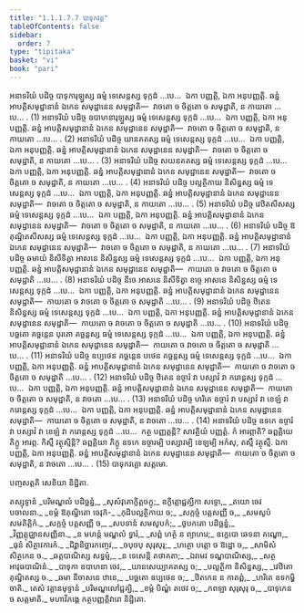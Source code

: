 ```yaml
---
title: "1.1.1.7.7 បាទុកវគ្គ"
tableOfContents: false
sidebar:
  order: 7
type: "tipitaka"
basket: "vi"
book: "pari"
---
```



<DynamicBreadcrumb />

<Division number="156" book="pari">

<Paragraph number="305" book="pari">
អនាទរិយំ បដិច្ច បាទុការុឡ្ហស្ស ធម្មំ ទេសេន្តស្ស ទុក្កដំ …បេ…  ឯកា បញ្ញត្តិ, ឯកា អនុបញ្ញត្តិ. ឆន្នំ អាបត្តិសមុដ្ឋានានំ ឯកេន សមុដ្ឋានេន សមុដ្ឋាតិ—  វាចតោ ច ចិត្តតោ ច សមុដ្ឋាតិ, ន កាយតោ …បេ… . (1)
</Paragraph>

<Paragraph number="306" book="pari">
អនាទរិយំ បដិច្ច ឧបាហនារុឡ្ហស្ស ធម្មំ ទេសេន្តស្ស ទុក្កដំ …បេ…  ឯកា បញ្ញត្តិ, ឯកា អនុបញ្ញត្តិ. ឆន្នំ អាបត្តិសមុដ្ឋានានំ ឯកេន សមុដ្ឋានេន សមុដ្ឋាតិ—  វាចតោ ច ចិត្តតោ ច សមុដ្ឋាតិ, ន កាយតោ …បេ… . (2)
</Paragraph>

<Paragraph number="307" book="pari">
អនាទរិយំ បដិច្ច យានគតស្ស ធម្មំ ទេសេន្តស្ស ទុក្កដំ …បេ…  ឯកា បញ្ញត្តិ, ឯកា អនុបញ្ញត្តិ. ឆន្នំ អាបត្តិសមុដ្ឋានានំ ឯកេន សមុដ្ឋានេន សមុដ្ឋាតិ—  វាចតោ ច ចិត្តតោ ច សមុដ្ឋាតិ, ន កាយតោ …បេ… . (3)
</Paragraph>

<Paragraph number="308" book="pari">
អនាទរិយំ បដិច្ច សយនគតស្ស ធម្មំ ទេសេន្តស្ស ទុក្កដំ …បេ…  ឯកា បញ្ញត្តិ, ឯកា អនុបញ្ញត្តិ. ឆន្នំ អាបត្តិសមុដ្ឋានានំ ឯកេន សមុដ្ឋានេន សមុដ្ឋាតិ—  វាចតោ ច ចិត្តតោ ច សមុដ្ឋាតិ, ន កាយតោ …បេ… . (4)
</Paragraph>

<Paragraph number="309" book="pari">
អនាទរិយំ បដិច្ច បល្លត្ថិកាយ និសិន្នស្ស ធម្មំ ទេសេន្តស្ស ទុក្កដំ …បេ…  ឯកា បញ្ញត្តិ, ឯកា អនុបញ្ញត្តិ. ឆន្នំ អាបត្តិសមុដ្ឋានានំ ឯកេន សមុដ្ឋានេន សមុដ្ឋាតិ—  វាចតោ ច ចិត្តតោ ច សមុដ្ឋាតិ, ន កាយតោ …បេ… . (5)
</Paragraph>

<Paragraph number="310" book="pari">
អនាទរិយំ បដិច្ច វេឋិតសីសស្ស ធម្មំ ទេសេន្តស្ស ទុក្កដំ …បេ…  ឯកា បញ្ញត្តិ, ឯកា អនុបញ្ញត្តិ. ឆន្នំ អាបត្តិសមុដ្ឋានានំ ឯកេន សមុដ្ឋានេន សមុដ្ឋាតិ—  វាចតោ ច ចិត្តតោ ច សមុដ្ឋាតិ, ន កាយតោ …បេ… . (6)
</Paragraph>

<Paragraph number="311" book="pari">
អនាទរិយំ បដិច្ច ឱគុណ្ឋិតសីសស្ស ធម្មំ ទេសេន្តស្ស ទុក្កដំ …បេ…  ឯកា បញ្ញត្តិ, ឯកា អនុបញ្ញត្តិ. ឆន្នំ អាបត្តិសមុដ្ឋានានំ ឯកេន សមុដ្ឋានេន សមុដ្ឋាតិ—  វាចតោ ច ចិត្តតោ ច សមុដ្ឋាតិ, ន កាយតោ …បេ… . (7)
</Paragraph>

<Paragraph number="312" book="pari">
អនាទរិយំ បដិច្ច ឆមាយំ និសីទិត្វា អាសនេ និសិន្នស្ស ធម្មំ ទេសេន្តស្ស ទុក្កដំ …បេ…  ឯកា បញ្ញត្តិ, ឯកា អនុបញ្ញត្តិ. ឆន្នំ អាបត្តិសមុដ្ឋានានំ ឯកេន សមុដ្ឋានេន សមុដ្ឋាតិ—  កាយតោ ច វាចតោ ច ចិត្តតោ ច សមុដ្ឋាតិ …បេ… . (8)
</Paragraph>

<Paragraph number="313" book="pari">
អនាទរិយំ បដិច្ច នីចេ អាសនេ និសីទិត្វា ឧច្ចេ អាសនេ និសិន្នស្ស ធម្មំ ទេសេន្តស្ស ទុក្កដំ …បេ…  ឯកា បញ្ញត្តិ, ឯកា អនុបញ្ញត្តិ. ឆន្នំ អាបត្តិសមុដ្ឋានានំ ឯកេន សមុដ្ឋានេន សមុដ្ឋាតិ—  កាយតោ ច វាចតោ ច ចិត្តតោ ច សមុដ្ឋាតិ …បេ… . (9)
</Paragraph>

<Paragraph number="314" book="pari">
អនាទរិយំ បដិច្ច ឋិតេន និសិន្នស្ស ធម្មំ ទេសេន្តស្ស ទុក្កដំ …បេ…  ឯកា បញ្ញត្តិ, ឯកា អនុបញ្ញត្តិ. ឆន្នំ អាបត្តិសមុដ្ឋានានំ ឯកេន សមុដ្ឋានេន សមុដ្ឋាតិ—  កាយតោ ច វាចតោ ច ចិត្តតោ ច សមុដ្ឋាតិ …បេ… . (10)
</Paragraph>

<Paragraph number="315" book="pari">
អនាទរិយំ បដិច្ច បច្ឆតោ គច្ឆន្តេន បុរតោ គច្ឆន្តស្ស ធម្មំ ទេសេន្តស្ស ទុក្កដំ …បេ…  ឯកា បញ្ញត្តិ, ឯកា អនុបញ្ញត្តិ. ឆន្នំ អាបត្តិសមុដ្ឋានានំ ឯកេន សមុដ្ឋានេន សមុដ្ឋាតិ—  កាយតោ ច វាចតោ ច ចិត្តតោ ច សមុដ្ឋាតិ …បេ… . (11)
</Paragraph>

<Paragraph number="316" book="pari">
អនាទរិយំ បដិច្ច ឧប្បថេន គច្ឆន្តេន បថេន គច្ឆន្តស្ស ធម្មំ ទេសេន្តស្ស ទុក្កដំ …បេ…  ឯកា បញ្ញត្តិ, ឯកា អនុបញ្ញត្តិ. ឆន្នំ អាបត្តិសមុដ្ឋានានំ ឯកេន សមុដ្ឋានេន សមុដ្ឋាតិ—  កាយតោ ច វាចតោ ច ចិត្តតោ ច សមុដ្ឋាតិ …បេ… . (12)
</Paragraph>

<Paragraph number="317" book="pari">
អនាទរិយំ បដិច្ច ឋិតេន ឧច្ចារំ វា បស្សាវំ វា ករោន្តស្ស ទុក្កដំ …បេ…  ឯកា បញ្ញត្តិ, ឯកា អនុបញ្ញត្តិ. ឆន្នំ អាបត្តិសមុដ្ឋានានំ ឯកេន សមុដ្ឋានេន សមុដ្ឋាតិ—  កាយតោ ច ចិត្តតោ ច សមុដ្ឋាតិ, ន វាចតោ …បេ… . (13)
</Paragraph>

<Paragraph number="318" book="pari">
អនាទរិយំ បដិច្ច ហរិតេ ឧច្ចារំ វា បស្សាវំ វា ខេឡំ វា ករោន្តស្ស ទុក្កដំ …បេ…  ឯកា បញ្ញត្តិ, ឯកា អនុបញ្ញត្តិ. ឆន្នំ អាបត្តិសមុដ្ឋានានំ ឯកេន សមុដ្ឋានេន សមុដ្ឋាតិ—  កាយតោ ច ចិត្តតោ ច សមុដ្ឋាតិ, ន វាចតោ …បេ… . (14)
</Paragraph>

<Paragraph number="319" book="pari">
អនាទរិយំ បដិច្ច ឧទកេ ឧច្ចារំ វា បស្សាវំ វា ខេឡំ វា ករោន្តស្ស ទុក្កដំ …បេ…  កត្ថ បញ្ញត្តន្តិ? សាវត្ថិយំ បញ្ញត្តំ. កំ អារព្ភាតិ? ឆព្ពគ្គិយេ ភិក្ខូ អារព្ភ. កិស្មឹ វត្ថុស្មិន្តិ? ឆព្ពគ្គិយា ភិក្ខូ ឧទកេ ឧច្ចារម្បិ បស្សាវម្បិ ខេឡម្បិ អកំសុ, តស្មឹ វត្ថុស្មឹ. ឯកា បញ្ញត្តិ, ឯកា អនុបញ្ញត្តិ. ឆន្នំ អាបត្តិសមុដ្ឋានានំ ឯកេន សមុដ្ឋានេន សមុដ្ឋាតិ—  កាយតោ ច ចិត្តតោ ច សមុដ្ឋាតិ, ន វាចតោ …បេ… . (15)

</Paragraph>
</Division>

<Paragraph number="320" type="center" book="pari">
បាទុកវគ្គោ សត្តមោ.

  
បញ្ចសត្តតិ សេខិយា និដ្ឋិតា.



</Paragraph>

<Paragraph number="321" type="center" book="pari">
តស្សុទ្ទានំ


</Paragraph>

<Paragraph number="322" type="verses" book="pari">
_បរិមណ្ឌលំ បដិច្ឆន្នំ,_  
_សុសំវុតោក្ខិត្តចក្ខុ;_  
ឧក្ខិត្តោជ្ជគ្ឃិកា សទ្ទោ,_  
_តយោ ចេវ បចាលនា._  

</Paragraph>

<Paragraph number="323" type="verses" book="pari">
_ខម្ភំ ឱគុណ្ឋិតោ ចេវុក៑-_  
_កុដិបល្លត្ថិកាយ ច;_  
_សក្កច្ចំ បត្តសញ្ញី ច,_  
_សមសូបំ សមតិត្តិកំ._  

</Paragraph>

<Paragraph number="324" type="verses" book="pari">
_សក្កច្ចំ បត្តសញ្ញី ច,_  
_សបទានំ សមសូបកំ;_  
_ថូបកតោ បដិច្ឆន្នំ,_  
_វិញ្ញត្តុជ្ឈានសញ្ញិនា._  

</Paragraph>

<Paragraph number="325" type="verses" book="pari">
_ន មហន្តំ មណ្ឌលំ ទ្វារំ,_  
_សព្ពំ ហត្ថំ ន ព្យាហរេ;_  
ឧក្ខេបោ ឆេទនា គណ្ឌោ,_  
_ធុនំ សិត្ថាវការកំ._  

</Paragraph>

<Paragraph number="326" type="verses" book="pari">
_ជិវ្ហានិច្ឆារកញ្ចេវ,_  
_ចបុចបុ សុរុសុរុ;_  
_ហត្ថោ បត្តោ ច ឱដ្ឋោ ច,_  
_សាមិសំ សិត្ថកេន ច._  

</Paragraph>

<Paragraph number="327" type="verses" book="pari">
_ឆត្តបាណិស្ស សទ្ធម្មំ,_  
_ន ទេសេន្តិ តថាគតា;_  
_ឯវមេវ ទណ្ឌបាណិស្ស,_  
_សត្ថអាវុធបាណិនំ._  

</Paragraph>

<Paragraph number="328" type="verses" book="pari">
_បាទុកា ឧបាហនា ចេវ,_  
_យានសេយ្យាគតស្ស ច;_  
_បល្លត្ថិកា និសិន្នស្ស,_  
_វេឋិតោគុណ្ឋិតស្ស ច._  

</Paragraph>

<Paragraph number="329" type="verses" book="pari">
_ឆមា នីចាសនេ ឋានេ,_  
_បច្ឆតោ ឧប្បថេន ច;_  
_ឋិតកេន ន កាតព្ពំ,_  
_ហរិតេ ឧទកម្ហិ ចាតិ._  


</Paragraph>

<Paragraph number="330" type="center" book="pari">
តេសំ វគ្គានមុទ្ទានំ


</Paragraph>

<Paragraph number="331" type="verses" book="pari">
_បរិមណ្ឌលៅជ្ជគ្ឃិ,_  
_ខម្ភំ បិណ្ឌំ តថេវ ច;_  
_កពឡា សុរុសុរុ ច,_  
_បាទុកេន ច សត្តមាតិ._  


</Paragraph>

<Paragraph number="332" type="center" book="pari">
មហាវិភង្គេ កត្ថបញ្ញត្តិវារោ និដ្ឋិតោ.
</Paragraph>